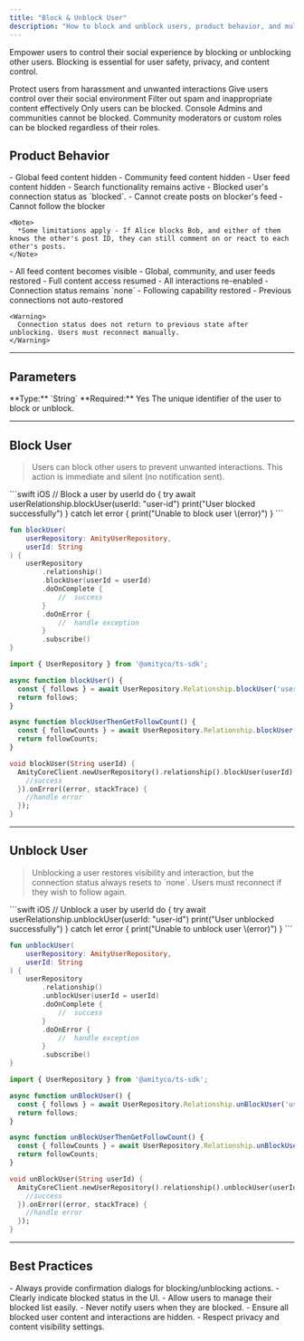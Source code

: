 ```yaml
---
title: "Block & Unblock User"
description: "How to block and unblock users, product behavior, and multi-platform code examples."
---
```


Empower users to control their social experience by blocking or unblocking other users. Blocking is essential for user safety, privacy, and content control.

<CardGroup cols={3}>
  <Card title="User Safety" icon="shield-check">
    Protect users from harassment and unwanted interactions
  </Card>
  <Card title="Content Control" icon="sliders">
    Give users control over their social environment
  </Card>
  <Card title="Spam Prevention" icon="ban">
    Filter out spam and inappropriate content effectively
  </Card>
</CardGroup>

<Info>
Only users can be blocked. Console Admins and communities cannot be blocked. Community moderators or custom roles can be blocked regardless of their roles.
</Info>

## Product Behavior

<Tabs>
  <Tab title="When User is Blocked">
    <CardGroup cols={2}>
      <Card title="Content Visibility" icon="eye-slash">
        - Global feed content hidden
        - Community feed content hidden  
        - User feed content hidden
        - Search functionality remains active
      </Card>
      <Card title="Interaction Restrictions" icon="ban">
        - Blocked user's connection status as `blocked`.
        - Cannot create posts on blocker's feed
        - Cannot follow the blocker
      </Card>
    </CardGroup>
    
    <Note>
      *Some limitations apply - If Alice blocks Bob, and either of them knows the other's post ID, they can still comment on or react to each other's posts.
    </Note>
  </Tab>
  
  <Tab title="When User is Unblocked">
    <CardGroup cols={2}>
      <Card title="Content Restoration" icon="eye">
        - All feed content becomes visible
        - Global, community, and user feeds restored
        - Full content access resumed
      </Card>
      <Card title="Interaction Recovery" icon="unlock">
        - All interactions re-enabled
        - Connection status remains `none`
        - Following capability restored
        - Previous connections not auto-restored
      </Card>
    </CardGroup>
    
    <Warning>
      Connection status does not return to previous state after unblocking. Users must reconnect manually.
    </Warning>
  </Tab>
</Tabs>

---

## Parameters

<AccordionGroup>
  <Accordion title="userId" icon="id-card" defaultOpen="true">
    **Type:** `String`  
    **Required:** Yes  
    The unique identifier of the user to block or unblock.
  </Accordion>
</AccordionGroup>

---

## Block User

<Blockquote>
Users can block other users to prevent unwanted interactions. This action is immediate and silent (no notification sent).
</Blockquote>

<CodeGroup>
```swift iOS
// Block a user by userId
 do {
    try await userRelationship.blockUser(userId: "user-id")
    print("User blocked successfully")
} catch let error {
    print("Unable to block user \(error)")
}
```

```kotlin Android
fun blockUser(
    userRepository: AmityUserRepository,
    userId: String
) {
    userRepository
        .relationship()
        .blockUser(userId = userId)
        .doOnComplete {
            //  success
        }
        .doOnError {
            //  handle exception
        }
        .subscribe()
}
```

```typescript TypeScript
import { UserRepository } from '@amityco/ts-sdk';

async function blockUser() {
  const { follows } = await UserRepository.Relationship.blockUser('userId');
  return follows;
}

async function blockUserThenGetFollowCount() {
  const { followCounts } = await UserRepository.Relationship.blockUser('userId');
  return followCounts;
}
```

```dart Flutter
void blockUser(String userId) {
  AmityCoreClient.newUserRepository().relationship().blockUser(userId).then((value) {
    //success
  }).onError((error, stackTrace) {
    //handle error
  });
}
```
</CodeGroup>

---

## Unblock User

<Blockquote>
Unblocking a user restores visibility and interaction, but the connection status always resets to `none`. Users must reconnect if they wish to follow again.
</Blockquote>

<CodeGroup>
```swift iOS
// Unblock a user by userId
do {
    try await userRelationship.unblockUser(userId: "user-id")
    print("User unblocked successfully")
} catch let error {
    print("Unable to unblock user \(error)")
}
```

```kotlin Android
fun unblockUser(
    userRepository: AmityUserRepository,
    userId: String
) {
    userRepository
        .relationship()
        .unblockUser(userId = userId)
        .doOnComplete {
            //  success
        }
        .doOnError {
            //  handle exception
        }
        .subscribe()
}
```

```typescript TypeScript
import { UserRepository } from '@amityco/ts-sdk';

async function unBlockUser() {
  const { follows } = await UserRepository.Relationship.unBlockUser('userId');
  return follows;
}

async function unBlockUserThenGetFollowCount() {
  const { followCounts } = await UserRepository.Relationship.unBlockUser('userId');
  return followCounts;
}
```

```dart Flutter
void unBlockUser(String userId) {
  AmityCoreClient.newUserRepository().relationship().unblockUser(userId).then((value) {
    //success
  }).onError((error, stackTrace) {
    //handle error
  });
}
```
</CodeGroup>

---

## Best Practices

<AccordionGroup>
  <Accordion title="User Experience" icon="user-check">
    - Always provide confirmation dialogs for blocking/unblocking actions.
    - Clearly indicate blocked status in the UI.
    - Allow users to manage their blocked list easily.
  </Accordion>
  <Accordion title="Privacy & Safety" icon="shield">
    - Never notify users when they are blocked.
    - Ensure all blocked user content and interactions are hidden.
    - Respect privacy and content visibility settings.
  </Accordion>
</AccordionGroup>

